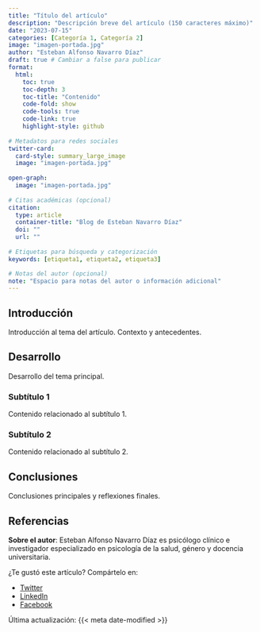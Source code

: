 ```yaml
---
title: "Título del artículo"
description: "Descripción breve del artículo (150 caracteres máximo)"
date: "2023-07-15"
categories: [Categoría 1, Categoría 2]
image: "imagen-portada.jpg"
author: "Esteban Alfonso Navarro Díaz"
draft: true # Cambiar a false para publicar
format:
  html:
    toc: true
    toc-depth: 3
    toc-title: "Contenido"
    code-fold: show
    code-tools: true
    code-link: true
    highlight-style: github
    
# Metadatos para redes sociales
twitter-card:
  card-style: summary_large_image
  image: "imagen-portada.jpg"
  
open-graph:
  image: "imagen-portada.jpg"
  
# Citas académicas (opcional)
citation: 
  type: article
  container-title: "Blog de Esteban Navarro Díaz"
  doi: ""
  url: ""
  
# Etiquetas para búsqueda y categorización
keywords: [etiqueta1, etiqueta2, etiqueta3]

# Notas del autor (opcional)
note: "Espacio para notas del autor o información adicional"
---
```


<!-- Aquí va una breve introducción o resumen (1-2 párrafos) -->

## Introducción

Introducción al tema del artículo. Contexto y antecedentes.

## Desarrollo

Desarrollo del tema principal.

### Subtítulo 1

Contenido relacionado al subtítulo 1.

### Subtítulo 2

Contenido relacionado al subtítulo 2.

## Conclusiones

Conclusiones principales y reflexiones finales.

## Referencias

::: {#refs}
:::

<!-- Comentarios internos (no se mostrarán en la página) -->
<!--
Nota: Estructura recomendada para los artículos
1. Introducción: Contexto y antecedentes
2. Desarrollo: Análisis y argumentación
3. Conclusiones: Síntesis y reflexiones finales
4. Referencias: Bibliografía y fuentes consultadas
-->

<!-- Información sobre el autor -->
::: {.author-info}
**Sobre el autor**: Esteban Alfonso Navarro Díaz es psicólogo clínico e investigador especializado en psicología de la salud, género y docencia universitaria.
:::

<!-- Sección para compartir en redes sociales -->
::: {.share-buttons}
¿Te gustó este artículo? Compártelo en:

- [Twitter](https://twitter.com/intent/tweet?url={{< meta url >}}&text={{< meta title >}})
- [LinkedIn](https://www.linkedin.com/shareArticle?mini=true&url={{< meta url >}}&title={{< meta title >}})
- [Facebook](https://www.facebook.com/sharer/sharer.php?u={{< meta url >}})
:::

<!-- Fecha de última actualización -->
::: {.last-updated}
Última actualización: {{< meta date-modified >}}
:::